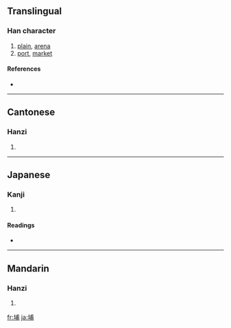 ==Translingual==

===Han character===
{{Han char|rn=32|rad=土|as=07|sn=10|four=4312<sub>7</sub>|canj=土戈十月 (GIJB)}}

# [[plain]], [[arena]]
# [[port]], [[market]]

====References====
* {{Han ref|kx=0230.121|dkj=05149|hdz=10443.070|uh=57D4|ud=22484|bh=AE48|bd=44616}}

----

==Cantonese==

===Hanzi===
{{yue-hanzi|jyut=|y=bou3}}

# {{defn|Cantonese|sort=土07}}

----

==Japanese==

===Kanji===
{{ja-kanji|grade=|rs=土07}}

# {{defn|Japanese|sort=土07}}

====Readings====
* {{ja-readings|on=[[ほ]] (ho)|kun=}}

----

==Mandarin==

===Hanzi===
{{cmn-hanzi|pin=[[bù]] ([[bu4]])|wg=pu<sup>4</sup>}}

# {{defn|Mandarin|sort=土07}}

[[fr:埔]]
[[ja:埔]]